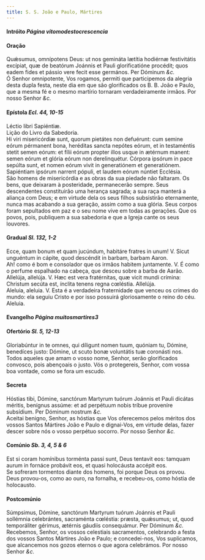 ```yaml
---
title: S. S. João e Paulo, Mártires
---
```



<h4 class="text-center">Intróito <em>Página vitomodestocrescencia</em></h4>

<h4 class="text-center">Oração</h4>
<div class="container-fluid">
<div class="row">
<div class="col-6 dropcaps text-justify">
Quǽsumus, omnípotens Deus: ut nos gemináta lætítia hodiérnæ festivitátis excípiat, quæ de beatórum Joánnis et Pauli glorificatióne procédit; quos eadem fides et pássio vere fecit esse germános. Per Dóminum <em>&c.</em>
</div>
<div class="col-6 dropcaps text-justify">
Ó Senhor omnipotente, Vos rogamos, permiti que participemos da alegria desta dupla festa, neste dia em que são glorificados os B. B. João e Paulo, que a mesma fé e o mesmo martírio tornaram verdadeiramente irmãos. Por nosso Senhor <em>&c.</em>
</div>
</div>
</div>

<h4 class="text-center">Epístola <em>Ecl. 44, 10-15</em></h4>
<div class="container-fluid">
<div class="row">
<div class="col-6 text-justify">
Léctio libri Sapiéntiæ.
</div>
<div class="col-6 text-justify">
Lição do Livro da Sabedoria.
</div>
<div class="col-6 dropcaps text-justify">
Hi viri misericórdiæ sunt, quorum pietátes non defuérunt: cum semine eórum pérmanent bona, heréditas sancta nepótes eórum, et in testaméntis stetit semen eórum: et fílii eórum propter illos usque in ætérnum manent: semen eórum et glória eórum non derelinquétur. Córpora ipsórum in pace sepúlta sunt, et nomen eórum vivit in generatiónem et generatiónem. Sapiéntiam ipsórum narrent pópuli, et laudem eórum núntiet Ecclésia.
</div>
<div class="col-6 dropcaps text-justify">
São homens de misericórdia e as obras da sua piedade não faltaram. Os bens, que deixaram à posteridade, permanecerão sempre. Seus descendentes constituirão uma herança sagrada; a sua raça manterá a aliança com Deus; e em virtude dela os seus filhos subsistirão eternamente, nunca mas acabando a sua geração, assim como a sua glória. Seus corpos foram sepultados em paz e o seu nome vive em todas as gerações. Que os povos, pois, publiquem a sua sabedoria e que a Igreja cante os seus louvores.
</div>
</div>
</div>

<h4 class="text-center">Gradual <em>Sl. 132, 1-2</em></h4>
<div class="container-fluid">
<div class="row">
<div class="col-6 dropcaps text-justify">
Ecce, quam bonum et quam jucúndum, habitáre fratres in unum! V. Sicut unguéntum in cápite, quod descéndit in barbam, barbam Aaron.
</div>
<div class="col-6 dropcaps text-justify">
Ah! como é bom e consolador que os irmãos habitem juntamente. V. É como o perfume espalhado na cabeça, que desceu sobre a barba de Aarão.
</div>
<div class="col-6 text-justify">
Allelúja, allelúja. V. Hæc est vera fratérnitas, quæ vicit mundi crímina: Christum secúta est, ínclita tenens regna cœléstia. Allelúja.
</div>
<div class="col-6 text-justify">
Aleluia, aleluia. V. Esta é a verdadeira fraternidade que venceu os crimes do mundo: ela seguiu Cristo e por isso possuirá gloriosamente o reino do céu. Aleluia.
</div>
</div>
</div>

<h4 class="text-center">Evangelho <em>Página muitosmartires3</em></h4>

<h4 class="text-center">Ofertório <em>Sl. 5, 12-13</em></h4>
<div class="container-fluid">
<div class="row">
<div class="col-6 dropcaps text-justify">
Gloriabúntur in te omnes, qui díligunt nomen tuum, quóniam tu, Dómine, benedíces justo: Dómine, ut scuto bonæ voluntátis tuæ coronásti nos.
</div>
<div class="col-6 dropcaps text-justify">
Todos aqueles que amam o vosso nome, Senhor, serão glorificados convosco, pois abençoais o justo. Vós o protegereis, Senhor, com vossa boa vontade, como se fora um escudo.
</div>
</div>
</div>

<h4 class="text-center">Secreta</h4>
<div class="container-fluid">
<div class="row">
<div class="col-6 dropcaps text-justify">
Hóstias tibi, Dómine, sanctórum Martyrum tuórum Joánnis et Pauli dicátas méritis, benígnus assúme: et ad perpétuum nobis tríbue proveníre subsídium. Per Dóminum nostrum <em>&c.</em>
</div>
<div class="col-6 dropcaps text-justify">
Aceitai benigno, Senhor, as hóstias que Vos oferecemos pelos méritos dos vossos Santos Mártires João e Paulo e dignai-Vos, em virtude delas, fazer descer sobre nós o vosso perpétuo socorro. Por nosso Senhor <em>&c.</em>
</div>
</div>
</div>

<h4 class="text-center">Comúnio <em>Sb. 3, 4, 5 & 6</em></h4>
<div class="container-fluid">
<div class="row">
<div class="col-6 dropcaps text-justify">
Est si coram homínibus torménta passi sunt, Deus tentavit eos: tamquam aurum in fornáce probávit eos, et quasi holocáusta accépit eos.
</div>
<div class="col-6 dropcaps text-justify">
Se sofreram tormentos diante dos homens, foi porque Deus os provou. Deus provou-os, como ao ouro, na fornalha, e recebeu-os, como hóstia de holocausto.
</div>
</div>
</div>

<h4 class="text-center">Postcomúnio</h4>
<div class="container-fluid">
<div class="row">
<div class="col-6 dropcaps text-justify">
Súmpsimus, Dómine, sanctórum Martyrum tuórum Joánnis et Pauli sollémnia celebrántes, sacraménta cœléstia: præsta, quǽsumus; ut, quod temporáliter gérimus, ætérnis gáudiis consequámur. Per Dóminum <em>&c.</em>
</div>
<div class="col-6 dropcaps text-justify">
Recebemos, Senhor, os vossos celestiais sacramentos, celebrando a festa dos vossos Santos Mártires João e Paulo; e concedei-nos, Vos suplicamos, que alcancemos nos gozos eternos o que agora celebrámos. Por nosso Senhor <em>&c.</em>
</div>
</div>
</div>
